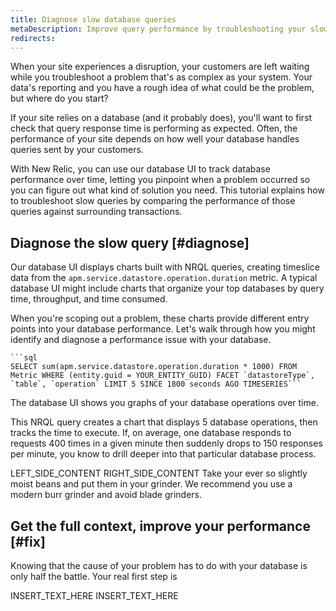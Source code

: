 ```yaml
---
title: Diagnose slow database queries
metaDescription: Improve query performance by troubleshooting your slow database with the New Relic Database UI.
redirects:
---
```


When your site experiences a disruption, your customers are left waiting while you troubleshoot a problem that's as complex as your system. Your data's reporting and you have a rough idea of what could be the problem, but where do you start? 

If your site relies on a database (and it probably does), you'll want to first check that query response time is performing as expected. Often, the performance of your site depends on how well your database handles queries sent by your customers.

With New Relic, you can use our database UI to track database performance over time, letting you pinpoint when a problem occurred so you can figure out what kind of solution you need. This tutorial explains how to troubleshoot slow queries by comparing the performance of those queries against surrounding transactions. 

## Diagnose the slow query [#diagnose]

Our database UI displays charts built with NRQL queries, creating timeslice data from the `apm.service.datastore.operation.duration` metric. A typical database UI might include charts that organize your top databases by query time, throughput, and time consumed. 

When you're scoping out a problem, these charts provide different entry points into your database performance. Let's walk through how you might identify and diagnose a performance issue with your database. 

<Steps>
<Step>

<SideBySide>
  <Side>

    ```sql
    SELECT sum(apm.service.datastore.operation.duration * 1000) FROM Metric WHERE (entity.guid = YOUR_ENTITY_GUID) FACET `datastoreType`, `table`, `operation` LIMIT 5 SINCE 1800 seconds AGO TIMESERIES```

  </Side>

  <Side>
<img
  title="Top 5 Database operations over time"
  alt=""
  src={apmATimesliceChartofTop5DatabaseOperations}
/>

<figcaption>
  The database UI shows you graphs of your database operations over time.
</figcaption> 

</Side>
</SideBySide>

  This NRQL query creates a chart that displays 5 database operations, then tracks the time to execute. If, on average, one database responds to requests 400 times in a given minute then suddenly drops to 150 responses per minute, you know to drill deeper into that particular database process. 
    
</Step>

<Step>

<SideBySide>
  <Side>
    LEFT_SIDE_CONTENT
  </Side>

  <Side>
    RIGHT_SIDE_CONTENT
  </Side>

</SideBySide>

</Step>

<Step>
Take your ever so slightly moist beans and put them in your grinder. We recommend you use a modern burr grinder and avoid blade grinders.
</Step>
</Steps>

## Get the full context, improve your performance [#fix]

Knowing that the cause of your problem has to do with your database is  only half the battle. Your real first step is 

<CollapserGroup>
  <Collapser
    className="freq-link"
    id="compare-averages"
    title="Compare query time and throughput averages to a time window"
  >
 </Collapser>
<Collapser
    className="freq-link"
    id="break-down"
    title="Scope out the transaction calling your database"
  >
    INSERT_TEXT_HERE
  </Collapser>
  <Collapser
    className="freq-link"
    id="bottlenecks"
    title="Find bottlenecks via a stack trace"
  >
    INSERT_TEXT_HERE
  </Collapser>
</CollapserGroup>


